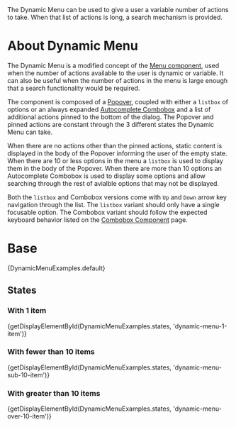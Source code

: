
<div className="lead doc">
  The Dynamic Menu can be used to give a user a variable number of actions to take. When that list of actions is long, a search mechanism is provided.
</div>

# About Dynamic Menu

The Dynamic Menu is a modified concept of the [Menu component](/components/menus/), used when the number of actions available to the user is dynamic or variable. It can also be useful when
the number of actions in the menu is large enough that a search functionality would be required.

The component is composed of a [Popover](/components/popovers), coupled with either a `listbox` of options or an always expanded [Autocomplete Combobox](/components/combobox) and a list of additional actions pinned to the bottom of the dialog. The Popover and pinned actions are constant through the 3 different states the Dynamic Menu can take.

When there are no actions other than the pinned actions, static content is displayed in the body of the Popover informing the user of the empty state. When there are 10 or less options in the menu a `listbox` is used to display them in the body of the Popover. When there are more than 10 options an Autocomplete Combobox is used to display some options and allow searching through the rest of avialble options that may not be displayed.

Both the `listbox` and Combobox versions come with `Up` and `Down` arrow key navigation through the list. The `listbox` variant should only have a single focusable option. The Combobox variant should follow the expected keyboard behavior listed on the [Combobox Component](/components/combobox) page.

# Base

<CodeView>
  {DynamicMenuExamples.default}
</CodeView>

## States

### With 1 item

<CodeView>
  {getDisplayElementById(DynamicMenuExamples.states, 'dynamic-menu-1-item')}
</CodeView>

### With fewer than 10 items

<CodeView>
  {getDisplayElementById(DynamicMenuExamples.states, 'dynamic-menu-sub-10-item')}
</CodeView>

### With greater than 10 items

<CodeView>
  {getDisplayElementById(DynamicMenuExamples.states, 'dynamic-menu-over-10-item')}
</CodeView>
